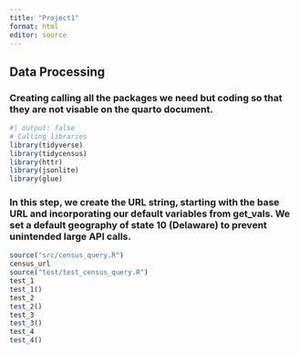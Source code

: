 ```yaml
---
title: "Project1"
format: html
editor: source
---
```


## Data Processing
### Creating calling all the packages we need but coding so that they are not visable on the quarto document. 
```r
#| output: false
# Calling libraries
library(tidyverse)
library(tidycensus)
library(httr)
library(jsonlite)
library(glue)

```

### In this step, we create the URL string, starting with the base URL and incorporating our default variables from get_vals. We set a default geography of state 10 (Delaware) to prevent unintended large API calls.

```r
source("src/census_query.R")
census_url
source("test/test_census_query.R")
test_1
test_1()
test_2
test_2()
test_3
test_3()
test_4
test_4()
```
